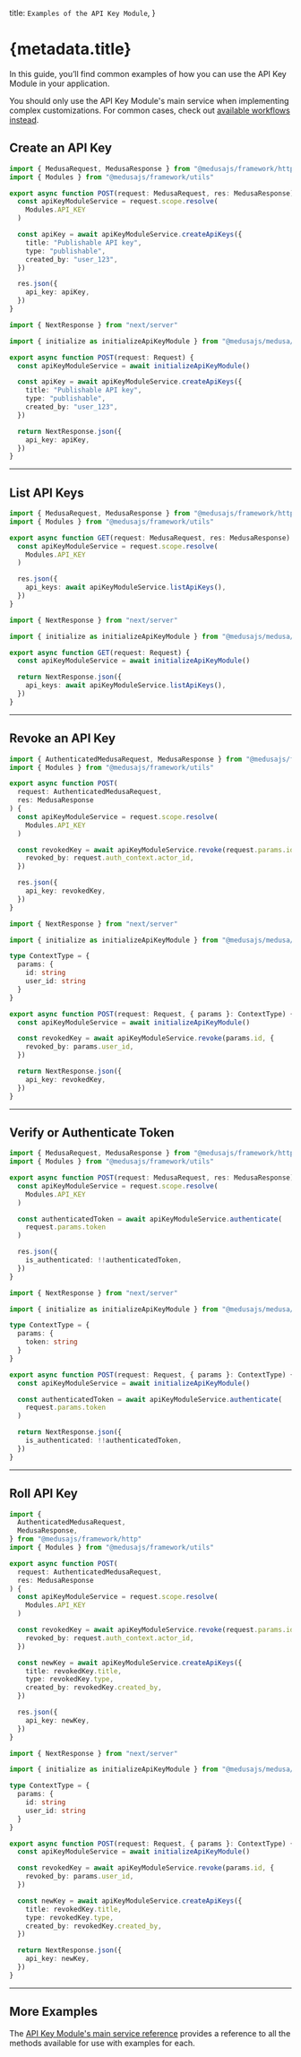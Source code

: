 
  title: `Examples of the API Key Module`,
}

# {metadata.title}

In this guide, you’ll find common examples of how you can use the API Key Module in your application.

<Note>

You should only use the API Key Module's main service when implementing complex customizations. For common cases, check out [available workflows instead](../../../medusa-workflows-reference/page.mdx).

</Note>

## Create an API Key

<CodeTabs groupId="app-type">
  <CodeTab label="Medusa API Router" value="medusa">

```ts
import { MedusaRequest, MedusaResponse } from "@medusajs/framework/http"
import { Modules } from "@medusajs/framework/utils"

export async function POST(request: MedusaRequest, res: MedusaResponse) {
  const apiKeyModuleService = request.scope.resolve(
    Modules.API_KEY
  )

  const apiKey = await apiKeyModuleService.createApiKeys({
    title: "Publishable API key",
    type: "publishable",
    created_by: "user_123",
  })

  res.json({
    api_key: apiKey,
  })
}
```

  </CodeTab>
  <CodeTab label="Next.js App Router" value="nextjs">

```ts
import { NextResponse } from "next/server"

import { initialize as initializeApiKeyModule } from "@medusajs/medusa/api-key"

export async function POST(request: Request) {
  const apiKeyModuleService = await initializeApiKeyModule()

  const apiKey = await apiKeyModuleService.createApiKeys({
    title: "Publishable API key",
    type: "publishable",
    created_by: "user_123",
  })

  return NextResponse.json({
    api_key: apiKey,
  })
}
```

  </CodeTab>
</CodeTabs>

---

## List API Keys

<CodeTabs groupId="app-type">
  <CodeTab label="Medusa API Router" value="medusa">

```ts
import { MedusaRequest, MedusaResponse } from "@medusajs/framework/http"
import { Modules } from "@medusajs/framework/utils"

export async function GET(request: MedusaRequest, res: MedusaResponse) {
  const apiKeyModuleService = request.scope.resolve(
    Modules.API_KEY
  )

  res.json({
    api_keys: await apiKeyModuleService.listApiKeys(),
  })
}
```

  </CodeTab>
  <CodeTab label="Next.js App Router" value="nextjs">

```ts
import { NextResponse } from "next/server"

import { initialize as initializeApiKeyModule } from "@medusajs/medusa/api-key"

export async function GET(request: Request) {
  const apiKeyModuleService = await initializeApiKeyModule()

  return NextResponse.json({
    api_keys: await apiKeyModuleService.listApiKeys(),
  })
}
```

  </CodeTab>
</CodeTabs>

---

## Revoke an API Key

<CodeTabs groupId="app-type">
  <CodeTab label="Medusa API Router" value="medusa">

```ts collapsibleLines="1-9" expandButtonLabel="Show Imports"
import { AuthenticatedMedusaRequest, MedusaResponse } from "@medusajs/framework/http"
import { Modules } from "@medusajs/framework/utils"

export async function POST(
  request: AuthenticatedMedusaRequest,
  res: MedusaResponse
) {
  const apiKeyModuleService = request.scope.resolve(
    Modules.API_KEY
  )

  const revokedKey = await apiKeyModuleService.revoke(request.params.id, {
    revoked_by: request.auth_context.actor_id,
  })

  res.json({
    api_key: revokedKey,
  })
}
```

  </CodeTab>
  <CodeTab label="Next.js App Router" value="nextjs">

```ts
import { NextResponse } from "next/server"

import { initialize as initializeApiKeyModule } from "@medusajs/medusa/api-key"

type ContextType = {
  params: {
    id: string
    user_id: string
  }
}

export async function POST(request: Request, { params }: ContextType) {
  const apiKeyModuleService = await initializeApiKeyModule()

  const revokedKey = await apiKeyModuleService.revoke(params.id, {
    revoked_by: params.user_id,
  })

  return NextResponse.json({
    api_key: revokedKey,
  })
}
```

  </CodeTab>
</CodeTabs>

---

## Verify or Authenticate Token

<CodeTabs groupId="app-type">
  <CodeTab label="Medusa API Router" value="medusa">

```ts
import { MedusaRequest, MedusaResponse } from "@medusajs/framework/http"
import { Modules } from "@medusajs/framework/utils"

export async function POST(request: MedusaRequest, res: MedusaResponse) {
  const apiKeyModuleService = request.scope.resolve(
    Modules.API_KEY
  )

  const authenticatedToken = await apiKeyModuleService.authenticate(
    request.params.token
  )

  res.json({
    is_authenticated: !!authenticatedToken,
  })
}
```

  </CodeTab>
  <CodeTab label="Next.js App Router" value="nextjs">

```ts
import { NextResponse } from "next/server"

import { initialize as initializeApiKeyModule } from "@medusajs/medusa/api-key"

type ContextType = {
  params: {
    token: string
  }
}

export async function POST(request: Request, { params }: ContextType) {
  const apiKeyModuleService = await initializeApiKeyModule()

  const authenticatedToken = await apiKeyModuleService.authenticate(
    request.params.token
  )

  return NextResponse.json({
    is_authenticated: !!authenticatedToken,
  })
}
```

  </CodeTab>
</CodeTabs>

---

## Roll API Key

<CodeTabs groupId="app-type">
  <CodeTab label="Medusa API Router" value="medusa">

```ts collapsibleLines="1-8" expandButtonLabel="Show Imports"
import { 
  AuthenticatedMedusaRequest, 
  MedusaResponse,
} from "@medusajs/framework/http"
import { Modules } from "@medusajs/framework/utils"

export async function POST(
  request: AuthenticatedMedusaRequest,
  res: MedusaResponse
) {
  const apiKeyModuleService = request.scope.resolve(
    Modules.API_KEY
  )

  const revokedKey = await apiKeyModuleService.revoke(request.params.id, {
    revoked_by: request.auth_context.actor_id,
  })

  const newKey = await apiKeyModuleService.createApiKeys({
    title: revokedKey.title,
    type: revokedKey.type,
    created_by: revokedKey.created_by,
  })

  res.json({
    api_key: newKey,
  })
}
```

  </CodeTab>
  <CodeTab label="Next.js App Router" value="nextjs">

```ts
import { NextResponse } from "next/server"

import { initialize as initializeApiKeyModule } from "@medusajs/medusa/api-key"

type ContextType = {
  params: {
    id: string
    user_id: string
  }
}

export async function POST(request: Request, { params }: ContextType) {
  const apiKeyModuleService = await initializeApiKeyModule()

  const revokedKey = await apiKeyModuleService.revoke(params.id, {
    revoked_by: params.user_id,
  })

  const newKey = await apiKeyModuleService.createApiKeys({
    title: revokedKey.title,
    type: revokedKey.type,
    created_by: revokedKey.created_by,
  })

  return NextResponse.json({
    api_key: newKey,
  })
}
```

  </CodeTab>
</CodeTabs>

---

## More Examples

The [API Key Module's main service reference](/references/api-key) provides a reference to all the methods available for use with examples for each.
